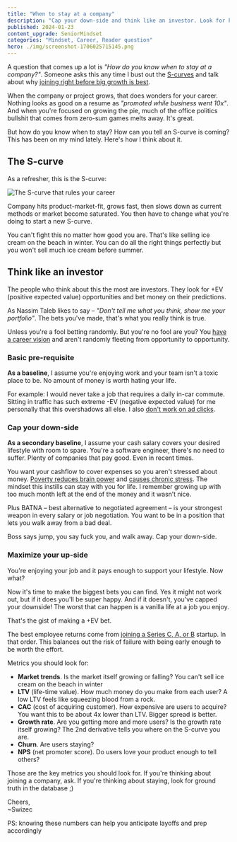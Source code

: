 ```yaml
---
title: "When to stay at a company"
description: "Cap your down-side and think like an investor. Look for key metrics that can shape your career growth."
published: 2024-01-23
content_upgrade: SeniorMindset
categories: "Mindset, Career, Reader question"
hero: ./img/screenshot-1706025715145.png
---
```


A question that comes up a lot is _"How do you know when to stay at a company?"_. Someone asks this any time I bust out the [S-curves](https://swizec.com/blog/i-m-a-different-engineer-than-i-was-3-years-ago/) and talk about why [joining right before big growth is best](https://swizec.com/blog/when-to-join-and-leave-a-company-project-or-trend/).

When the company or project grows, that does wonders for your career. Nothing looks as good on a resume as _"promoted while business went 10x"_. And when you're focused on growing the pie, much of the office politics bullshit that comes from zero-sum games melts away. It's great.

But how do you know when to stay? How can you tell an S-curve is coming? This has been on my mind lately. Here's how I think about it.

## The S-curve

As a refresher, this is the S-curve:

![The S-curve that rules your career](./img/The-S-curve-that-rules-your-career-173402.png)

Company hits product-market-fit, grows fast, then slows down as current methods or market become saturated. You then have to change what you're doing to start a new S-curve.

You can't fight this no matter how good you are. That's like selling ice cream on the beach in winter. You can do all the right things perfectly but you won't sell much ice cream before summer.

## Think like an investor

The people who think about this the most are investors. They look for +EV (positive expected value) opportunities and bet money on their predictions.

As Nassim Taleb likes to say – *"Don't tell me what you think, show me your portfolio"*. The bets you've made, that's what you really think is true.

Unless you're a fool betting randomly. But you're no fool are you? You [have a career vision](https://swizec.com/blog/your-career-needs-a-vision/) and aren't randomly fleeting from opportunity to opportunity.

### Basic pre-requisite

**As a baseline**, I assume you're enjoying work and your team isn't a toxic place to be. No amount of money is worth hating your life.

For example: I would never take a job that requires a daily in-car commute. Sitting in traffic has such extreme -EV (negative expected value) for me personally that this overshadows all else. I also [don't work on ad clicks](https://swizec.com/blog/tips-for-a-fulfilling-tech-career/).

### Cap your down-side

**As a secondary baseline**, I assume your cash salary covers your desired lifestyle with room to spare. You're a software engineer, there's no need to suffer. Plenty of companies that pay good. Even in recent times.

You want your cashflow to cover expenses so you aren't stressed about money. [Poverty reduces brain power](https://www.reuters.com/article/idUSBRE97S10Y/) and [causes chronic stress](https://www.nature.com/articles/s41539-023-00199-2). The mindset this instills can stay with you for life. I remember growing up with too much month left at the end of the money and it wasn’t nice.

Plus BATNA – best alternative to negotiated agreement – is your strongest weapon in every salary or job negotiation. You want to be in a position that lets you walk away from a bad deal.

Boss says jump, you say fuck you, and walk away. Cap your down-side.

### Maximize your up-side

You're enjoying your job and it pays enough to support your lifestyle. Now what?

Now it's time to make the biggest bets you can find. Yes it might not work out, but if it does you'll be super happy. And if it doesn't, you've capped your downside! The worst that can happen is a vanilla life at a job you enjoy.

That's the gist of making a +EV bet.

The best employee returns come from [joining a Series C, A, or B](https://www.joinprospect.com/blog/which-stage-startup) startup. In that order. This balances out the risk of failure with being early enough to be worth the effort.

Metrics you should look for:

- **Market trends**. Is the market itself growing or falling? You can't sell ice cream on the beach in winter
- **LTV** (life-time value). How much money do you make from each user? A low LTV feels like squeezing blood from a rock.
- **CAC** (cost of acquiring customer). How expensive are users to acquire? You want this to be about 4x lower than LTV. Bigger spread is better.
- **Growth rate**. Are you getting more and more users? Is the growth rate itself growing? The 2nd derivative tells you where on the S-curve you are.
- **Churn**. Are users staying?
- **NPS** (net promoter score). Do users love your product enough to tell others?

Those are the key metrics you should look for. If you're thinking about joining a company, ask. If you're thinking about staying, look for ground truth in the database ;)

Cheers,<br />
\~Swizec

PS: knowing these numbers can help you anticipate layoffs and prep accordingly
